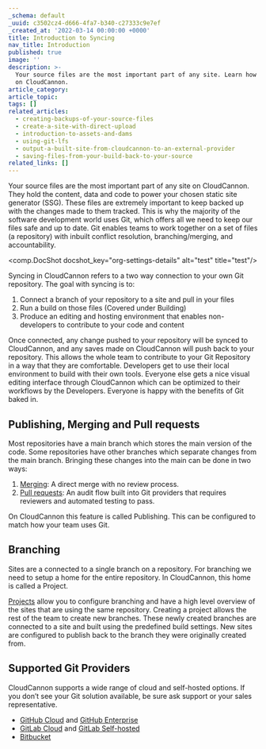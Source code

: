 ```yaml
---
_schema: default
_uuid: c3502cz4-d666-4fa7-b340-c27333c9e7ef
_created_at: '2022-03-14 00:00:00 +0000'
title: Introduction to Syncing
nav_title: Introduction
published: true
image: ''
description: >-
  Your source files are the most important part of any site. Learn how Git works
  on CloudCannon.
article_category:
article_topic:
tags: []
related_articles:
  - creating-backups-of-your-source-files
  - create-a-site-with-direct-upload
  - introduction-to-assets-and-dams
  - using-git-lfs
  - output-a-built-site-from-cloudcannon-to-an-external-provider
  - saving-files-from-your-build-back-to-your-source
related_links: []
---
```

Your source files are the most important part of any site on CloudCannon. They hold the content, data and code to power your chosen static site generator (SSG). These files are extremely important to keep backed up with the changes made to them tracked. This is why the majority of the software development world uses Git, which offers all we need to keep our files safe and up to date. Git enables teams to work together on a set of files (a repository) with inbuilt conflict resolution, branching/merging, and accountability.

<comp.DocShot docshot_key="org-settings-details" alt="test" title="test"/>

Syncing in CloudCannon refers to a two way connection to your own Git repository. The goal with syncing is to:

1. Connect a branch of your repository to a site and pull in your files
2. Run a build on those files (Covered under Building)
3. Produce an editing and hosting environment that enables non-developers to contribute to your code and content

Once connected, any change pushed to your repository will be synced to CloudCannon, and any saves made on CloudCannon will push back to your repository. This allows the whole team to contribute to your Git Repository in a way that they are comfortable. Developers get to use their local environment to build with their own tools. Everyone else gets a nice visual editing interface through CloudCannon which can be optimized to their workflows by the Developers. Everyone is happy with the benefits of Git baked in.

## Publishing, Merging and Pull requests

Most repositories have a main branch which stores the main version of the code. Some repositories have other branches which separate changes from the main branch. Bringing these changes into the main can be done in two ways:

1. [Merging](/documentation/articles/merging-and-pull-requests/): A direct merge with no review process.
2. [Pull requests](/documentation/articles/merging-and-pull-requests/): An audit flow built into Git providers that requires reviewers and automated testing to pass.

On CloudCannon this feature is called Publishing. This can be configured to match how your team uses Git.

## Branching

Sites are a connected to a single branch on a repository. For branching we need to setup a home for the entire repository. In CloudCannon, this home is called a Project.

[Projects](/documentation/articles/create-a-project/) allow you to configure branching and have a high level overview of the sites that are using the same repository. Creating a project allows the rest of the team to create new branches. These newly created branches are connected to a site and built using the predefined build settings. New sites are configured to publish back to the branch they were originally created from.

## Supported Git Providers

CloudCannon supports a wide range of cloud and self-hosted options. If you don’t see your Git solution available, be sure ask support or your sales representative.

* [GitHub Cloud](/documentation/articles/connecting-a-github-repository-as-your-source/) and [GitHub Enterprise](/documentation/articles/connecting-a-github-enterprise-server-repository-as-your-source/)
* [GitLab Cloud](/documentation/articles/connecting-a-gitlab-respository-as-your-source/) and [GitLab Self-hosted](/documentation/articles/connecting-a-self-hosted-gitlab-repository-as-your-source/)
* [Bitbucket](/documentation/articles/connecting-a-bitbucket-respository-as-your-source/)